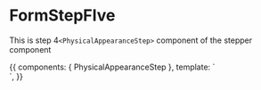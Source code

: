 <!-- FormStepFIve.stories.mdx -->



<Meta
  title="Shared/Components/Form Steppers/Form Steps/PhysicalAppearanceStep"
  component={PhysicalAppearanceStep}
  decorators={[withKnobs]}
/>

# FormStepFIve

This is step 4`<PhysicalAppearanceStep>` component of the stepper component

<Props of={PhysicalAppearanceStep} />

<Canvas>
  <Story
    name="Primary"
    height="400px"
  >
    {{
      components: { PhysicalAppearanceStep },
      template: `<div> <PhysicalAppearanceStep /> </div>`,
    }}
  </Story>
</Canvas>
